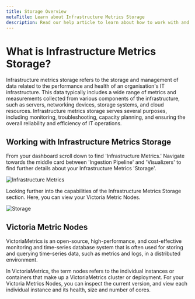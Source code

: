 ```yaml
---
title: Storage Overview
metaTitle: Learn about Infrastructure Metrics Storage
description: Read our help article to learn about how to work with and understand Infrastructure Metrics Storage in Logit.io
---
```


# What is Infrastructure Metrics Storage?

Infrastructure metrics storage refers to the storage and management of data 
related to the performance and health of an organisation's IT infrastructure. 
This data typically includes a wide range of metrics and measurements collected 
from various components of the infrastructure, such as servers, networking 
devices, storage systems, and cloud resources. Infrastructure metrics storage 
serves several purposes, including monitoring, troubleshooting, capacity planning, 
and ensuring the overall reliability and efficiency of IT operations.

## Working with Infrastructure Metrics Storage

From your dashboard scroll down to find 'Infrastructure Metrics.' Navigate 
towards the middle card between 'Ingestion Pipeline' and 'Visualizers' to 
find further details about your Infrastructure Metrics 'Storage'.

![Infrastructure Metrics](@/images/help/infrastructure-metrics/infrastructure-metrics-stack.png)

Looking further into the capabilities of the Infrastructure Metrics Storage section. 
Here, you can view your Victoria Metric Nodes.

![Storage](@/images/help/infrastructure-metrics/storage.png)

## Victoria Metric Nodes

VictoriaMetrics is an open-source, high-performance, and cost-effective 
monitoring and time-series database system that is often used for storing 
and querying time-series data, such as metrics and logs, in a distributed environment. 

In VictoriaMetrics, the term nodes refers to the individual instances 
or containers that make up a VictoriaMetrics cluster or deployment. 
For your Victoria Metrics Nodes, you can inspect the current version, 
and view each individual instance and its health, size and number of cores. 